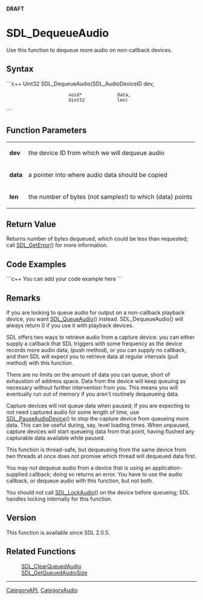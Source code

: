 <!-- pragma section-numbers off -->
<!-- pragma camelcase off -->
'''DRAFT'''


<!-- #*^*^*^*^*See http://wiki.libsdl.org/moin.cgi/SGFunctions for details on editing this page*^*^*^*^* -->


= SDL_DequeueAudio =
Use this function to dequeue more audio on non-callback devices.




== Syntax ==
```c++
Uint32 SDL_DequeueAudio(SDL_AudioDeviceID dev,
                        void*             data,
                        Uint32            len)
```


== Function Parameters ==
{|
|'''dev'''
|the device ID from which we will dequeue audio
|-
|'''data'''
|a pointer into where audio data should be copied
|-
|'''len'''
|the number of bytes (not samples!) to which (data) points
|}


== Return Value ==
Returns number of bytes dequeued, which could be less than requested; call [[SDL_GetError]]() for more information.


== Code Examples ==
```c++
You can add your code example here
```

<!-- #Leave this section as-is unless you have a code example to put in.  In that case, replace You can add your code example here with your code example following the Style Guide instructions.  Leave the rest of the markup alone and delete this comment. -->


== Remarks ==
If you are looking to queue audio for output on a non-callback playback device, you want [[SDL_QueueAudio]]() instead.  SDL_DequeueAudio() will always return 0 if you use it with playback devices.

SDL offers two ways to retrieve audio from a capture device: you can either supply a callback that SDL triggers with some frequency as the device records more audio data, (push method), or you can supply no callback, and then SDL will expect you to retrieve data at regular intervals (pull method) with this function.

There are no limits on the amount of data you can queue, short of exhaustion of address space.  Data from the device will keep queuing as necessary without further intervention from you.  This means you will eventually run out of memory if you aren't routinely dequeueing data.

Capture devices will not queue data when paused; if you are expecting to not need captured audio for some length of time, use [[SDL_PauseAudioDevice]]() to stop the capture device from queueing more data.  This can be useful during, say, level loading times.  When unpaused, capture devices will start queueing data from that point, having flushed any capturable data available while paused.

This function is thread-safe, but dequeueing from the same device from two threads at once does not promise which thread will dequeued data first.

You may not dequeue audio from a device that is using an application-supplied callback; doing so returns an error.  You have to use the audio callback, or dequeue audio with this function, but not both.

You should not call [[SDL_LockAudio]]() on the device before queueing; SDL handles locking internally for this function.


== Version ==
This function is available since SDL 2.0.5.


== Related Functions ==
:[[SDL_ClearQueuedAudio]]
:[[SDL_GetQueuedAudioSize]]
<!-- #Remove this section if empty -->

----
[[CategoryAPI]], [[CategoryAudio]]
<!-- #See the Style Guide for instructions on editing the footer. -->
